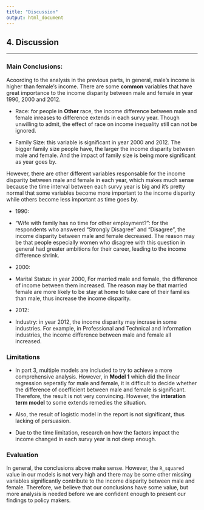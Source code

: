 ---
title: "Discussion"
output: html_document
---
## 4. Discussion

--------------

### Main Conclusions:

Acoording to the analysis in the previous parts, in general, male's income is higher than female's income. There are some **common** variables that have great importance to the income disparity between male and female in year 1990, 2000 and 2012.

+ Race: for people in **Other** race, the income difference between male and female inreases to difference extends in each survy year. Though unwilling to admit, the effect of race on income inequality still can not be ignored.

+ Family Size: this variable is significant in year 2000 and 2012. The bigger family size people have, the larger the income disparity between male and female. And the impact of family size is being more significant as year goes by.

However, there are other different variables responsable for the income disparity between male and female in each year, which makes much sense because the time interval between each survy year is big and it's pretty normal that some variables become more important to the income disparity while others become less important as time goes by.

* 1990:

+ "Wife with family has no time for other employment?": for the respondents who answered "Strongly Disagree" and "Disagree", the income disparity between male and female decreased. The reason may be that people especially women who disagree with this question in general had greater ambitions for their career, leading to the income difference shrink.


* 2000:

+ Marital Status: in year 2000, For married male and female, the difference of income between them increased. The reason may be that married female are more likely to be stay at home to take care of their families than male, thus increase the income disparity.


* 2012:

+ Industry: in year 2012, the income disparity may incrase in some industries. For example, in Professional and Technical and Information industries, the income difference between male and female all increased.


### Limitations

+ In part 3, multiple models are included to try to achieve a more comprehensive analysis. However, in **Model 1** which did the linear regression seperatly for male and female, it is difficult to decide whether the difference of coefficient between male and female is significant. Therefore, the result is not very convincing. However, the **interation term model** to some extends remedies the situation.

+ Also, the result of logistic model in the report is not significant, thus lacking of persuasion.

+ Due to the time limitation, research on how the factors impact the income changed in each survy year is not deep enough.


### Evaluation

In general, the conclusions above make sense. However, the `R_squared` value in our models is not very high and there may be some other missing variables significantly contribute to the income disparity between male and female. Therefore, we believe that our conclusions have some value, but more analysis is needed before we are confident enough to present our findings to policy makers.
